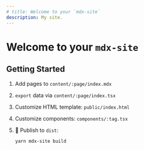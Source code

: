 ```yaml
---
# title: Welcome to your `mdx-site`
description: My site.
---
```


<div
  className="bg-cover bg-gray-800 bg-center h-56 w-full"
  style={{ backgroundImage }}
/>

# Welcome to your `mdx-site`

## Getting Started

1. Add pages to `content/:page/index.mdx`

1. `export` data via `content/:page/index.tsx`

1. Customize HTML template: `public/index.html`

1. Customize components: `components/:tag.tsx`

1. 🚀 Publish to `dist`:

   `yarn mdx-site build`
